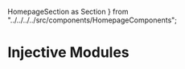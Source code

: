   HomepageSection as Section
} from "../../../../src/components/HomepageComponents";

# Injective Modules

<Section
  title="Injective Modules define the application logic of the Injective chain."
  id="web-sdks"
  hasSubSections
>
  <ComponentsGrid />
</Section>
